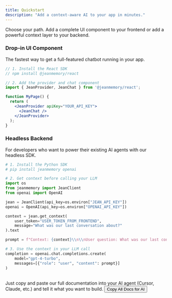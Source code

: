 ```yaml
---
title: Quickstart
description: "Add a context-aware AI to your app in minutes."
---
```


Choose your path. Add a complete UI component to your frontend or add a powerful context layer to your backend.

### Drop-in UI Component

The fastest way to get a full-featured chatbot running in your app.

```jsx
// 1. Install the React SDK
// npm install @jeanmemory/react

// 2. Add the provider and chat component
import { JeanProvider, JeanChat } from '@jeanmemory/react';

function MyPage() {
  return (
    <JeanProvider apiKey="YOUR_API_KEY">
      <JeanChat />
    </JeanProvider>
  );
}
```

### Headless Backend

For developers who want to power their existing AI agents with our headless SDK.

```python
# 1. Install the Python SDK
# pip install jeanmemory openai

# 2. Get context before calling your LLM
import os
from jeanmemory import JeanClient
from openai import OpenAI

jean = JeanClient(api_key=os.environ["JEAN_API_KEY"])
openai = OpenAI(api_key=os.environ["OPENAI_API_KEY"])

context = jean.get_context(
    user_token="USER_TOKEN_FROM_FRONTEND",
    message="What was our last conversation about?"
).text

prompt = f"Context: {context}\\n\\nUser question: What was our last conversation about?"

# 3. Use the context in your LLM call
completion = openai.chat.completions.create(
    model="gpt-4-turbo",
    messages=[{"role": "user", "content": prompt}]
)
```

<br/>
<Card title="Don't like reading docs?">
  Just copy and paste our full documentation into your AI agent (Cursor, Claude, etc.) and tell it what you want to build.
  <button
    id="copyDocsBtn"
    style={{
      display: 'inline-flex',
      alignItems: 'center',
      gap: '0.5rem',
      padding: '0.5rem 1rem',
      background: '#4B5563',
      color: 'white',
      border: '1px solid #6B7280',
      borderRadius: '0.375rem',
      fontSize: '0.875rem',
      fontWeight: '500',
      cursor: 'pointer',
      marginTop: '1rem'
    }}
  >
    Copy All Docs for AI
  </button>
</Card>

<script
  dangerouslySetInnerHTML={{
    __html: `
      const copyToClipboard = (text) => {
        if (navigator.clipboard) {
          navigator.clipboard.writeText(text).then(() => {
            console.log('Docs copied to clipboard');
          }, (err) => {
            console.error('Failed to copy: ', err);
          });
        }
      };

      const btn = document.getElementById('copyDocsBtn');
      if (btn) {
        btn.onclick = () => {
          fetch('/assets/consolidated-docs.md')
            .then(response => {
              if (!response.ok) {
                throw new Error('Network response was not ok');
              }
              return response.text();
            })
            .then(data => {
              copyToClipboard(data);
              btn.innerHTML = 'Copied!';
              setTimeout(() => {
                btn.innerHTML = 'Copy All Docs for AI';
              }, 2000);
            })
            .catch(error => {
              console.error('Failed to fetch docs:', error);
              btn.innerHTML = 'Error';
            });
        };
      }
    `,
  }}
/>
